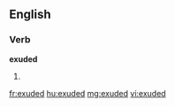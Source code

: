 ==English==

===Verb===
'''exuded'''

# {{past of|[[exude]]}}

[[fr:exuded]]
[[hu:exuded]]
[[mg:exuded]]
[[vi:exuded]]